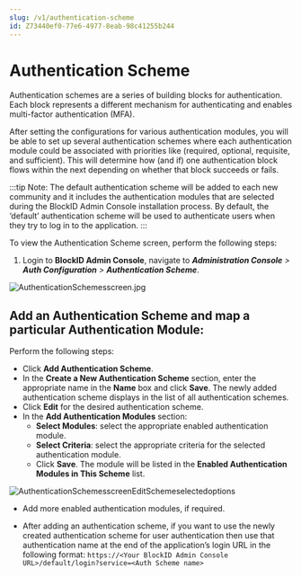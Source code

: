 ```yaml
---
slug: /v1/authentication-scheme
id: Z73440ef0-77e6-4977-8eab-98c41255b244
---
```

# Authentication Scheme
Authentication schemes are a series of building blocks for authentication. Each block represents a different mechanism for authenticating and enables multi-factor authentication (MFA).

After setting the configurations for various authentication modules, you will be able to set up several authentication schemes where each authentication module could be associated with priorities like (required, optional, requisite, and sufficient). This will determine how (and if) one authentication block flows within the next depending on whether that block succeeds or fails.


:::tip Note:
The default authentication scheme will be added to each new community and it includes the authentication modules that are selected during the BlockID Admin Console installation process. By default, the ‘default’ authentication scheme will be used to authenticate users when they try to log in to the application.
:::

To view the Authentication Scheme screen, perform the following steps:
1. Login to **BlockID Admin Console**, navigate to ***Administration Console** >  **Auth Configuration** > **Authentication Scheme***.

![AuthenticationSchemesscreen.jpg](https://cdn.document360.io/aeae7c88-d2f4-4a9c-bba9-c4f368260d78/Images/Documentation/AuthenticationSchemesscreen%281%29.jpg)

## Add an Authentication Scheme and map a particular Authentication Module:
Perform the following steps:

* Click **Add Authentication Scheme**. 
* In the **Create a New Authentication Scheme** section, enter the appropriate name in the **Name** box and click **Save**. The newly added authentication scheme displays in the list of all authentication schemes.
* Click **Edit** for the desired authentication scheme.
* In the **Add Authentication Modules** section:
  * **Select Modules**: select the appropriate enabled authentication module.
  * **Select Criteria**: select the appropriate criteria for the selected authentication module.
  * Click **Save**. The module will be listed in the **Enabled Authentication Modules in This Scheme** list.

![AuthenticationSchemesscreenEditSchemeselectedoptions](https://cdn.document360.io/aeae7c88-d2f4-4a9c-bba9-c4f368260d78/Images/Documentation/AuthenticationSchemesscreenEditSchemeselectedoptions.jpg)

* Add more enabled authentication modules, if required.

* After adding an authentication scheme, if you want to use the newly created authentication scheme for user authentication then use that authentication name at the end of the application’s login URL in the following format:
`https://<Your BlockID Admin Console URL>/default/login?service=<Auth Scheme name>`

